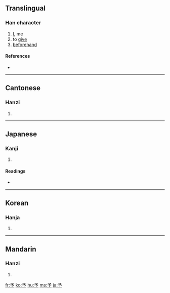 {{see|豫}}<!-- may be replaced by zh-forms -->
==Translingual==

===Han character===
{{Han char|rn=6|rad=亅|as=03|sn=4|four=1720<sub>2</sub>|canj=弓戈弓弓 (NINN)}}

# [[I]], me
# to [[give]]
# [[beforehand]]

====References====
* {{Han ref|kx=0085.160|dkj=00231|dj=0174.060|hdz=10052.020|uh=4E88|ud=20104|bh=A4A9|bd=42153}}

----

==Cantonese==

===Hanzi===
{{yue-hanzi|jyut=|y=yu4, yu5}}

# {{defn|Cantonese}}

----

==Japanese==

===Kanji===
{{ja-kanji|grade=3|rs=亅03}}

# {{defn|Japanese}}

====Readings====
* {{ja-readings|on=[[よ]] (yo), [[しゃ]] (sha)|kun=[[あたえる]] (ataeru), [[あらかじめ]] (arakajime)}}

----

==Korean==

===Hanja===
{{ko-hanja|hangeul=여|rv=yeo|mr=yŏ}}

# {{defn|Korean}}

----

==Mandarin==

===Hanzi===
{{cmn-hanzi|pin=[[yú]] ([[yu2]]), [[yǔ]] ([[yu3]])|wg=yü<sup>2</sup>, yü<sup>3</sup>}}

# {{defn|Mandarin}}

[[fr:予]]
[[ko:予]]
[[hu:予]]
[[ms:予]]
[[ja:予]]